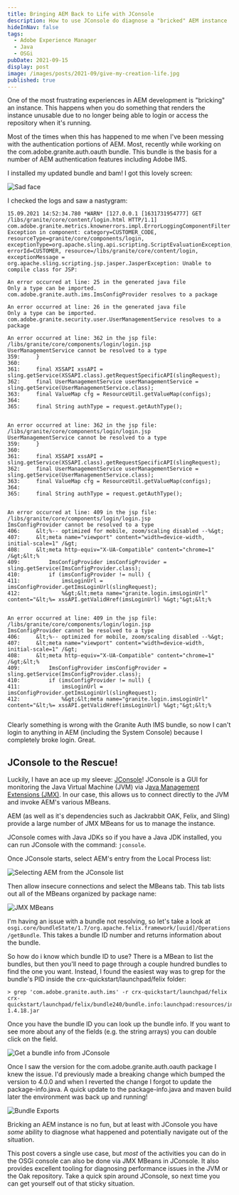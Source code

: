 ```yaml
---
title: Bringing AEM Back to Life with JConsole
description: How to use JConsole do diagnose a "bricked" AEM instance
hideInNav: false
tags:
  - Adobe Experience Manager
  - Java
  - OSGi
pubDate: 2021-09-15
display: post
image: /images/posts/2021-09/give-my-creation-life.jpg
published: true
---
```


  

One of the most frustrating experiences in AEM development is "bricking" an instance. This happens when you do something that renders the instance unusable due to no longer being able to login or access the repository when it's running. 

 Most of the times when this has happened to me when I've been messing with the authentication portions of AEM. Most, recently while working on the com.adobe.granite.auth.oauth bundle. This bundle is the basis for a number of AEM authentication features including Adobe IMS. 

 I installed my updated bundle and bam! I got this lovely screen:

  

![Sad face](/images/posts/2021-09/Login-Sadness.png)

  

I checked the logs and saw a nastygram:

  

```
15.09.2021 14:52:34.780 *WARN* [127.0.0.1 [1631731954777] GET /libs/granite/core/content/login.html HTTP/1.1] com.adobe.granite.metrics.knownerrors.impl.ErrorLoggingComponentFilter Exception in component: category=CUSTOMER_CODE, resourceType=granite/core/components/login, exceptionType=org.apache.sling.api.scripting.ScriptEvaluationException, errorId=CUSTOMER, resource=/libs/granite/core/content/login, exceptionMessage = org.apache.sling.scripting.jsp.jasper.JasperException: Unable to compile class for JSP: 

An error occurred at line: 25 in the generated java file
Only a type can be imported. com.adobe.granite.auth.ims.ImsConfigProvider resolves to a package

An error occurred at line: 26 in the generated java file
Only a type can be imported. com.adobe.granite.security.user.UserManagementService resolves to a package

An error occurred at line: 362 in the jsp file: /libs/granite/core/components/login/login.jsp
UserManagementService cannot be resolved to a type
359:     }
360: 
361:     final XSSAPI xssAPI = sling.getService(XSSAPI.class).getRequestSpecificAPI(slingRequest);
362:     final UserManagementService userManagementService = sling.getService(UserManagementService.class);
363:     final ValueMap cfg = ResourceUtil.getValueMap(configs);
364: 
365:     final String authType = request.getAuthType();


An error occurred at line: 362 in the jsp file: /libs/granite/core/components/login/login.jsp
UserManagementService cannot be resolved to a type
359:     }
360: 
361:     final XSSAPI xssAPI = sling.getService(XSSAPI.class).getRequestSpecificAPI(slingRequest);
362:     final UserManagementService userManagementService = sling.getService(UserManagementService.class);
363:     final ValueMap cfg = ResourceUtil.getValueMap(configs);
364: 
365:     final String authType = request.getAuthType();


An error occurred at line: 409 in the jsp file: /libs/granite/core/components/login/login.jsp
ImsConfigProvider cannot be resolved to a type
406:     &lt;%-- optimized for mobile, zoom/scaling disabled --%&gt;
407:     &lt;meta name="viewport" content="width=device-width, initial-scale=1" /&gt;
408:     &lt;meta http-equiv="X-UA-Compatible" content="chrome=1" /&gt;&lt;%
409:         ImsConfigProvider imsConfigProvider = sling.getService(ImsConfigProvider.class);
410:         if (imsConfigProvider != null) {
411:             imsLoginUrl = imsConfigProvider.getImsLoginUrl(slingRequest);
412:             %&gt;&lt;meta name="granite.login.imsLoginUrl" content="&lt;%= xssAPI.getValidHref(imsLoginUrl) %&gt;"&gt;&lt;%


An error occurred at line: 409 in the jsp file: /libs/granite/core/components/login/login.jsp
ImsConfigProvider cannot be resolved to a type
406:     &lt;%-- optimized for mobile, zoom/scaling disabled --%&gt;
407:     &lt;meta name="viewport" content="width=device-width, initial-scale=1" /&gt;
408:     &lt;meta http-equiv="X-UA-Compatible" content="chrome=1" /&gt;&lt;%
409:         ImsConfigProvider imsConfigProvider = sling.getService(ImsConfigProvider.class);
410:         if (imsConfigProvider != null) {
411:             imsLoginUrl = imsConfigProvider.getImsLoginUrl(slingRequest);
412:             %&gt;&lt;meta name="granite.login.imsLoginUrl" content="&lt;%= xssAPI.getValidHref(imsLoginUrl) %&gt;"&gt;&lt;%


```

  

Clearly something is wrong with the Granite Auth IMS bundle, so now I can't login to anything in AEM (including the System Console) because I completely broke login. Great.

  
## JConsole to the Rescue!

  
Luckily, I have an ace up my sleeve: [JConsole](https://docs.oracle.com/javase/7/docs/technotes/guides/management/jconsole.html)! JConsole is a GUI for monitoring the Java Virtual Machine (JVM) via J[ava Management Extensions (JMX)](https://en.wikipedia.org/wiki/Java%5FManagement%5FExtensions). In our case, this allows us to connect directly to the JVM and invoke AEM's various MBeans.   

AEM (as well as it's dependencies such as Jackrabbit OAK, Felix, and Sling) provide a large number of JMX MBeans for us to manage the instance.

JConsole comes with Java JDKs so if you have a Java JDK installed, you can run JConsole with the command: `jconsole`.

Once JConsole starts, select AEM's entry from the Local Process list:  

![Selecting AEM from the JConsole list](/images/posts/2021-09/Select-JVM.png)

  

Then allow insecure connections and select the MBeans tab. This tab lists out all of the MBeans organized by package name:

  

![JMX MBeans](/images/posts/2021-09/AEM-JMX-MBeans.png)

  

I'm having an issue with a bundle not resolving, so let's take a look at `osgi.core/bundleState/1.7/org.apache.felix.framework/[uuid]/Operations/getBundle`. This takes a bundle ID number and returns information about the bundle.  

So how do i know which bundle ID to use? There is a MBean to list the bundles, but then you'll need to page through a couple hundred bundles to find the one you want. Instead, I found the easiest way was to grep for the bundle's PID inside the crx-quickstart/launchpad/felix folder:

  

```
> grep 'com.adobe.granite.auth.ims' -r crx-quickstart/launchpad/felix 
crx-quickstart/launchpad/felix/bundle240/bundle.info:launchpad:resources/install/20/com.adobe.granite.auth.ims-1.4.18.jar
```

  
Once you have the bundle ID you can look up the bundle info. If you want to see more about any of the fields (e.g. the string arrays) you can double click on the field.  

![Get a bundle info from JConsole](/images/posts/2021-09/Get-Bundle-JConsole.png)

  

Once I saw the version for the com.adobe.granite.auth.oauth package I knew the issue. I'd previously made a breaking change which bumped the version to 4.0.0 and when I reverted the change I forgot to update the package-info.java. A quick update to the package-info.java and maven build later the environment was back up and running!

![Bundle Exports](/images/posts/2021-09/Bundle-Exports.png)

  

Bricking an AEM instance is no fun, but at least with JConsole you have _some_ ability to diagnose what happened and potentially navigate out of the situation.

This post covers a single use case, but _most_ of the activities you can do in the OSGi console can also be done via JMX MBeans in JConsole. It also provides excellent tooling for diagnosing performance issues in the JVM or the Oak repository. Take a quick spin around JConsole, so next time you can get yourself out of that sticky situation.   
  
